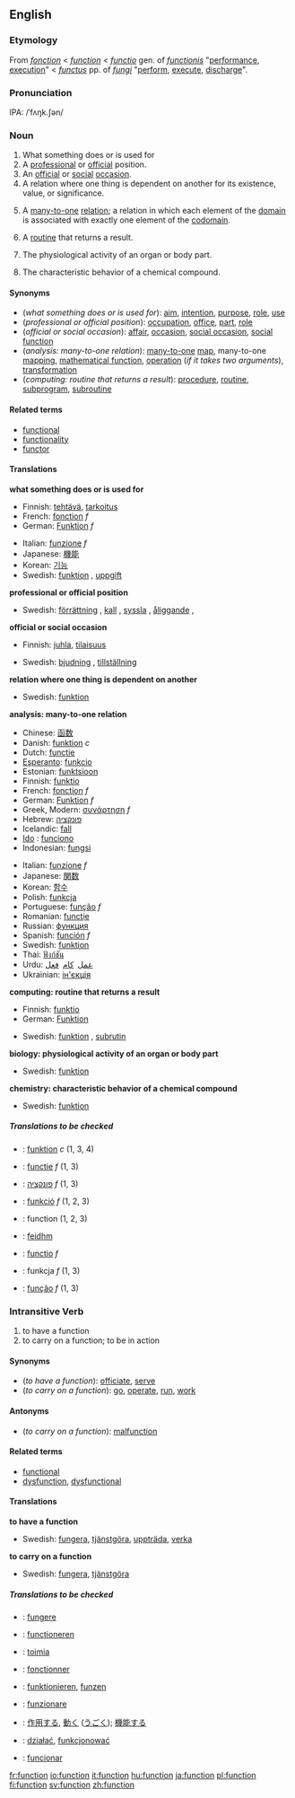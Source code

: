 {{wikipedia}}
==English==

===Etymology===
From {{MF.}} ''[[fonction]]'' < {{OF.}} ''[[function#Old French|function]]'' < {{L.}} ''[[functio]]'' gen. of ''[[functionis]]'' "[[performance]], [[execution]]" < {{L.}} ''[[functus]]'' pp. of ''[[fungi]]'' "[[perform]], [[execute]], [[discharge]]".

===Pronunciation===
IPA: /ˈfʌŋk.ʃən/

===Noun===
{{en-noun-reg}}

# What something does or is used for
# A [[professional]] or [[official]] position.
# An [[official]] or [[social]] [[occasion]].
# A relation where one thing is dependent on another for its existence, value, or significance.
# {{analysis}} A [[many-to-one]] [[relation]]; a relation in which each element of the [[domain]] is associated with exactly one element of the [[codomain]].
# {{computing}} A [[routine]] that returns a result.
# {{biology}} The physiological activity of an organ or body part.
# {{chemistry}} The characteristic behavior of a chemical compound.

====Synonyms====
*(''what something does or is used for''): [[aim]], [[intention]], [[purpose]], [[role]], [[use]]
*(''professional or official position''): [[occupation]], [[office]], [[part]], [[role]]
*(''official or social occasion''): [[affair]], [[occasion]], [[social occasion]], [[social function]]
*(''analysis: many-to-one relation''): [[many-to-one]] [[map]], many-to-one [[mapping]], [[mathematical function]], [[operation]] (''if it takes two arguments''), [[transformation]]
*(''computing: routine that returns a result''): [[procedure]], [[routine]], [[subprogram]], [[subroutine]]

====Related terms====
* [[functional]]
* [[functionality]]
* [[functor]]

====Translations====
'''what something does or is used for'''
{{top}}
* Finnish: [[tehtävä]], [[tarkoitus]]
* French: [[fonction]] ''f''
* German: [[Funktion]] ''f''
{{mid}}
* Italian: [[funzione]] ''f''
*Japanese: [[機能]]
*Korean: [[기능]]
*Swedish: [[funktion]] {{c}}, [[uppgift]] {{c}}
{{bottom}}

'''professional or official position'''
{{top}}
{{mid}}
*Swedish: [[förrättning]] {{c}}, [[kall]] {{n}}, [[syssla]] {{c}}, [[åliggande]] {{n}}, 
{{bottom}}

'''official or social occasion'''
{{top}}
*Finnish: [[juhla]], [[tilaisuus]]
{{mid}}
*Swedish: [[bjudning]] {{c}}, [[tillställning]] {{c}}
{{bottom}}

'''relation where one thing is dependent on another'''
{{top}}
{{mid}}
*Swedish: [[funktion]] {{c}}
{{bottom}}

'''analysis: many-to-one relation'''
{{top}}
* Chinese: [[函数]]
* Danish: [[funktion]] ''c''
* Dutch: [[functie]]
* [[Esperanto]]: [[funkcio]]
* Estonian: [[funktsioon]]
*Finnish: [[funktio]]
* French: [[fonction]] ''f''
* German: [[Funktion]] ''f''
* Greek, Modern: [[συνάρτηση]] ''f''
* Hebrew: [[פונקציה]]
* Icelandic: [[fall#Icelandic|fall]]
* [[Ido]] : [[funciono]]
* Indonesian: [[fungsi]]
{{mid}}
* Italian: [[funzione]] ''f''
* Japanese: [[関数]]
* Korean: [[함수]]
* Polish: [[funkcja]]
* Portuguese: [[função]] ''f''
* Romanian: [[funcţie]]
* Russian: [[функция]]
* Spanish: [[función]] ''f''
* Swedish: [[funktion]]
* Thai: [[ฟังก์ชัน]]
* Urdu: <font face="urdu naskh asiatype, times new roman">[[عمل]] &nbsp;[[کام]] &nbsp;[[فعل]]</font>
* Ukrainian: [[ін'єкція]]
{{bottom}}

'''computing: routine that returns a result'''
{{top}}
* Finnish: [[funktio]]
* German: [[Funktion]] {{f}}
{{mid}}
*Swedish: [[funktion]] {{c}}, [[subrutin]] {{c}}
{{bottom}}

'''biology: physiological activity of an organ or body part'''
{{top}}
{{mid}}
*Swedish: [[funktion]] {{c}}
{{bottom}}

'''chemistry: characteristic behavior of a chemical compound'''
{{top}}
{{mid}}
*Swedish: [[funktion]] {{c}}
{{bottom}}
 
=====Translations to be checked=====
<!--Remove this section once all of the translations below have been moved into
the tables above.-->
{{checktrans}}

*{{ttbc|Danish}}: [[funktion]] ''c'' (1, 3, 4)
*{{ttbc|Dutch}}: [[functie]] ''f'' (1, 3)
*{{ttbc|Hebrew}}: [[פונקציה]] ''f'' (1, 3)
*{{ttbc|Hungarian}}: [[funkció]] ''f'' (1, 2, 3)
*{{ttbc|Interlingua}}: function (1, 2, 3)
*{{ttbc|Irish}}: [[feidhm]]
*{{ttbc|Latin}}: [[functio]] ''f''
*{{ttbc|Polish}}: funkcja ''f'' (1, 3)
*{{ttbc|Portuguese}}: [[função]] ''f'' (1, 3)

===Intransitive Verb===
{{en-infl-reg-consonant|function||}}

#to have a function
#to carry on a function; to be in action

====Synonyms====
*(''to have a function''): [[officiate]], [[serve]]
*(''to carry on a function''): [[go]], [[operate]], [[run]], [[work]]

====Antonyms====
*(''to carry on a function''): [[malfunction]]

====Related terms====
* [[functional]]
* [[dysfunction]], [[dysfunctional]]

====Translations====
'''to have a function'''
{{top}}
{{mid}}
*Swedish: [[fungera]], [[tjänstgöra]], [[uppträda]], [[verka]]
{{bottom}}

'''to carry on a function'''
{{top}}
{{mid}}
*Swedish: [[fungera]], [[tjänstgöra]]
{{bottom}}

=====Translations to be checked=====
{{checktrans}}
*{{ttbc|Danish}}: [[fungere]]
*{{ttbc|Dutch}}: [[functioneren]]
*{{ttbc|Finnish}}: [[toimia]]
*{{ttbc|French}}: [[fonctionner]]
*{{ttbc|German}}: [[funktionieren]], {{slang}} [[funzen]] 
*{{ttbc|Italian}}: [[funzionare]]
*{{ttbc|Japanese}}: [[作用]]する, [[動く]] ([[うごく]]); [[機能]]する
*{{ttbc|Polish}}: [[działać]], [[funkcjonować]]
*{{ttbc|Portuguese}}: [[funcionar]]

[[fr:function]]
[[io:function]]
[[it:function]]
[[hu:function]]
[[ja:function]]
[[pl:function]]
[[fi:function]]
[[sv:function]]
[[zh:function]]